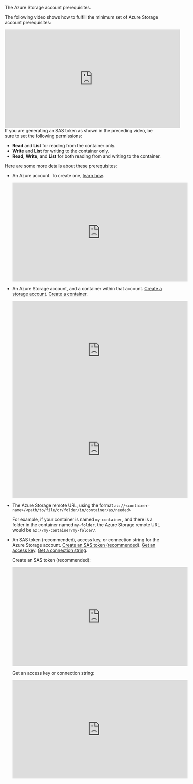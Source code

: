 The Azure Storage account prerequisites.

The following video shows how to fulfill the minimum set of Azure Storage account prerequisites:

<iframe
width="560"
height="315"
src="https://www.youtube.com/embed/Vl3KCphlh9Y"
title="YouTube video player"
frameborder="0"
allow="accelerometer; autoplay; clipboard-write; encrypted-media; gyroscope; picture-in-picture"
allowfullscreen
></iframe>

<Note>
  If you are generating an SAS token as shown in the preceding video, be sure to set the following permissions:

  - **Read** and **List** for reading from the container only.
  - **Write** and **List** for writing to the container only.
  - **Read**, **Write**, and **List** for both reading from and writing to the container.
</Note>

Here are some more details about these prerequisites:

- An Azure account. To create one, [learn how](https://azure.microsoft.com/pricing/purchase-options/azure-account).

  <iframe
  width="560"
  height="315"
  src="https://www.youtube.com/embed/2bQ6WiJ1ncA"
  title="YouTube video player"
  frameborder="0"
  allow="accelerometer; autoplay; clipboard-write; encrypted-media; gyroscope; picture-in-picture"
  allowfullscreen
  ></iframe>

- An Azure Storage account, and a container within that account. [Create a storage account](https://learn.microsoft.com/azure/storage/common/storage-account-create). [Create a container](https://learn.microsoft.com/azure/storage/blobs/blob-containers-portal).

  <iframe
  width="560"
  height="315"
  src="https://www.youtube.com/embed/AhuNgBafmUo"
  title="YouTube video player"
  frameborder="0"
  allow="accelerometer; autoplay; clipboard-write; encrypted-media; gyroscope; picture-in-picture"
  allowfullscreen
  ></iframe>

  <iframe
  width="560"
  height="315"
  src="https://www.youtube.com/embed/xmndjYnGvcs"
  title="YouTube video player"
  frameborder="0"
  allow="accelerometer; autoplay; clipboard-write; encrypted-media; gyroscope; picture-in-picture"
  allowfullscreen
  ></iframe>

- The Azure Storage remote URL, using the format `az://<container-name>/<path/to/file/or/folder/in/container/as/needed>`

  For example, if your container is named `my-container`, and there is a folder in the container named `my-folder`, the 
  Azure Storage remote URL would be `az://my-container/my-folder/`.

- An SAS token (recommended), access key, or connection string for the Azure Storage account.  [Create an SAS token (recommended)](https://learn.microsoft.com/azure/ai-services/translator/document-translation/how-to-guides/create-sas-tokens). [Get an access key](https://learn.microsoft.com/azure/storage/common/storage-account-keys-manage#view-account-access-keys). [Get a connection string](https://learn.microsoft.com/azure/storage/common/storage-configure-connection-string#configure-a-connection-string-for-an-azure-storage-account).

  Create an SAS token (recommended):

  <iframe
  width="560"
  height="315"
  src="https://www.youtube.com/embed/X6cmJ2IbVzo?start=240&end=370"
  title="YouTube video player"
  frameborder="0"
  allow="accelerometer; autoplay; clipboard-write; encrypted-media; gyroscope; picture-in-picture"
  allowfullscreen
  ></iframe>

  Get an access key or connection string:

  <iframe
  width="560"
  height="315"
  src="https://www.youtube.com/embed/muMmcwVfFqs"
  title="YouTube video player"
  frameborder="0"
  allow="accelerometer; autoplay; clipboard-write; encrypted-media; gyroscope; picture-in-picture"
  allowfullscreen
  ></iframe>


